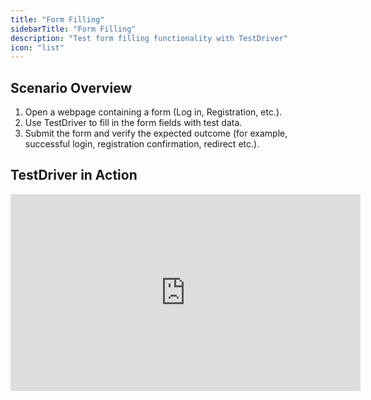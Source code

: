 ```yaml
---
title: "Form Filling"
sidebarTitle: "Form Filling"
description: "Test form filling functionality with TestDriver"
icon: "list"
---
```



<TestPrereqs />

## Scenario Overview
1. Open a webpage containing a form (Log in, Registration, etc.).
2. Use TestDriver to fill in the form fields with test data.
3. Submit the form and verify the expected outcome (for example, successful login, registration confirmation, redirect etc.).



## TestDriver in Action
<iframe
  width="560"
  height="315"
  src="https://www.youtube.com/embed/CqdRN_5_3I0"
  title="Form Filling With TestDriver"
  frameborder="0"
  allow="accelerometer; autoplay; clipboard-write; encrypted-media; gyroscope; picture-in-picture"
  allowfullscreen
></iframe>

